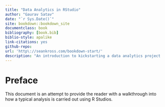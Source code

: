 ```yaml
--- 
title: "Data Analytics in RStudio"
author: "Gaurav Satav"
date: "`r Sys.Date()`"
site: bookdown::bookdown_site
documentclass: book
bibliography: [book.bib]
biblio-style: apalike
link-citations: yes
github-repo: 
url: 'http\://seankross.com/bookdown-start/'
description: "An introduction to kickstarting a data analytics project in R Studio"
---
```


# Preface {-}

This document is an attempt to provide the reader with a walkthrough into how a typical analysis is carried out using R Studios.